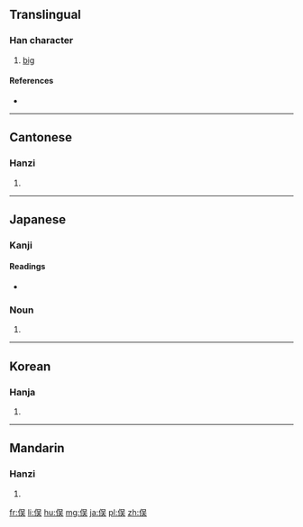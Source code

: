 {{also|俁|保}}
==Translingual==

===Han character===
{{Han char|rn=9|rad=人|as=07|sn=9|four=|canj=人口一大 (ORMK)|ids=⿰[[亻]][[吴]]}}

# [[big]]

====References====
* {{Han ref|kx=0106.041|dkj=00718|hdz=10160.030|uh=4FE3|ud=20451}}

----

==Cantonese==

===Hanzi===
{{yue-hanzi|jyut=[[jyu5]]|y=yu5}}

# {{defn|lang=yue|sort=人07}}

----

==Japanese==

===Kanji===
{{ja-kanji|grade=|rs=人07}}

====Readings====
* {{ja-readings|on=|kun=[[また]] (mata)}}

===Noun===
{{ja-noun|また}} 

# {{alternative form of|股|lang=ja}}
----

==Korean==

===Hanja===
{{ko-hanja|hangeul=오|rv=o|mr=o}}

# {{defn|lang=ko|sort=人07}}

----

==Mandarin==

===Hanzi===
{{cmn-hanzi|tra=俁|pin=[[yǔ]] ([[yu3]])|wg=yü<sup>3</sup>}}

# {{defn|lang=cmn|sort=人07}}

[[fr:俣]]
[[li:俣]]
[[hu:俣]]
[[mg:俣]]
[[ja:俣]]
[[pl:俣]]
[[zh:俣]]